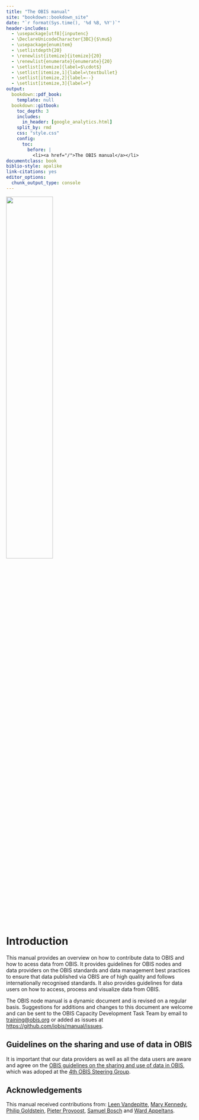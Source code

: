 ```yaml
--- 
title: "The OBIS manual"
site: "bookdown::bookdown_site"
date: "`r format(Sys.time(), '%d %B, %Y')`"
header-includes:
  - \usepackage[utf8]{inputenc}
  - \DeclareUnicodeCharacter{3BC}{$\mu$}
  - \usepackage{enumitem}
  - \setlistdepth{20}
  - \renewlist{itemize}{itemize}{20}
  - \renewlist{enumerate}{enumerate}{20}
  - \setlist[itemize]{label=$\cdot$}
  - \setlist[itemize,1]{label=\textbullet}
  - \setlist[itemize,2]{label=--}
  - \setlist[itemize,3]{label=*}
output:
  bookdown::pdf_book:
    template: null
  bookdown::gitbook:
    toc_depth: 3
    includes:
      in_header: [google_analytics.html]
    split_by: rmd
    css: "style.css"
    config:
      toc:
        before: |
          <li><a href="/">The OBIS manual</a></li>
documentclass: book
biblio-style: apalike
link-citations: yes
editor_options: 
  chunk_output_type: console
---
```


![](images/obis_logo.png){width=50%}

# Introduction

This manual provides an overview on how to contribute data to OBIS and how to acess data from OBIS. It provides guidelines for OBIS nodes and data providers on the OBIS standards and data management best practices to ensure that data published via OBIS are of high quality and follows internationally recognised standards. It also provides guidelines for data users on how to access, process and visualize data from OBIS.

The OBIS node manual is a dynamic document and is revised on a regular basis. Suggestions for additions and changes to this document are welcome and can be sent to the OBIS Capacity Development Task Team by email to [training@obis.org](mailto:training@iobis.org) or added as issues at <https://github.com/iobis/manual/issues>. 

## Guidelines on the sharing and use of data in OBIS

It is important that our data providers as well as all the data users are aware and agree on the [OBIS guidelines on the sharing and use of data in OBIS](policy.html), which was adoped at the [4th OBIS Steering Group](https://obis.org/about/sg-obis-4).

## Acknowledgements

This manual received contributions from: [Leen Vandepitte](https://www.oceanexpert.net/expert/12313), [Mary Kennedy](https://www.oceanexpert.net/expert/13557), [Philip Goldstein](https://www.oceanexpert.net/expert/18051), [Pieter Provoost](https://www.oceanexpert.net/expert/26192), [Samuel Bosch](https://www.oceanexpert.net/expert/26577) and [Ward Appeltans](https://www.oceanexpert.net/expert/11770). 
